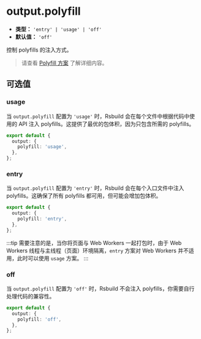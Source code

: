 # output.polyfill

- **类型：** `'entry' | 'usage' | 'off'`
- **默认值：** `'off'`

控制 polyfills 的注入方式。

> 请查看 [Polyfill 方案](/guide/advanced/browser-compatibility#polyfill-mode) 了解详细内容。

## 可选值

### usage

当 `output.polyfill` 配置为 `'usage'` 时，Rsbuild 会在每个文件中根据代码中使用的 API 注入 polyfills。这提供了最优的包体积，因为只包含所需的 polyfills。

```ts title="rsbuild.config.ts"
export default {
  output: {
    polyfill: 'usage',
  },
};
```

### entry

当 `output.polyfill` 配置为 `'entry'` 时，Rsbuild 会在每个入口文件中注入 polyfills。这确保了所有 polyfills 都可用，但可能会增加包体积。

```ts title="rsbuild.config.ts"
export default {
  output: {
    polyfill: 'entry',
  },
};
```

:::tip
需要注意的是，当你将页面与 Web Workers 一起打包时，由于 Web Workers 线程与主线程（页面）环境隔离，`entry` 方案对 Web Workers 并不适用，此时可以使用 `usage` 方案。
:::

### off

当 `output.polyfill` 配置为 `'off'` 时，Rsbuild 不会注入 polyfills，你需要自行处理代码的兼容性。

```ts title="rsbuild.config.ts"
export default {
  output: {
    polyfill: 'off',
  },
};
```

